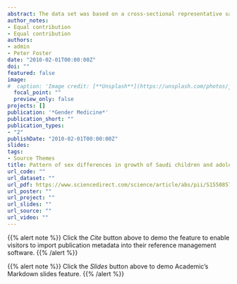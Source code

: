 ```yaml
---
abstract: The data set was based on a cross-sectional representative sample of the Saudi population of healthy children and adolescents from birth to 19 years of age. Body measurements (length, height, weight, and head circumference) were performed according to standard recommendations; body mass index was also determined for each subject. The difference in growth between boys and girls was assessed based on z scores and percentiles (5th, 50th, and 95th) of growth parameters using 2 age groups (0–3 years and 2–19 years). The significance of the difference between boys and girls for any growth parameter was tested by ANCOVA.
author_notes:
- Equal contribution
- Equal contribution
authors:
- admin
- Peter Foster
date: "2010-02-01T00:00:00Z"
doi: ""
featured: false
image:
#  caption: 'Image credit: [**Unsplash**](https://unsplash.com/photos/jdD8gXaTZsc)'
  focal_point: ""
  preview_only: false
projects: []
publication: '*Gender Medicine*'
publication_short: ""
publication_types:
- "2"
publishDate: "2010-02-01T00:00:00Z"
slides: 
tags:
- Source Themes
title: Pattern of sex differences in growth of Saudi children and adolescents
url_code: ""
url_dataset: ""
url_pdf: https://www.sciencedirect.com/science/article/abs/pii/S1550857910000215?via%3Dihub
url_poster: ""
url_project: ""
url_slides: ""
url_source: ""
url_video: ""
---
```


{{% alert note %}}
Click the *Cite* button above to demo the feature to enable visitors to import publication metadata into their reference management software.
{{% /alert %}}

{{% alert note %}}
Click the *Slides* button above to demo Academic's Markdown slides feature.
{{% /alert %}}

